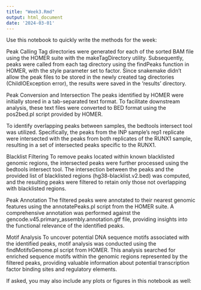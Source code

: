 ```yaml
---
title: "Week3.Rmd"
output: html_document
date: '2024-03-01'
---
```


Use this notebook to quickly write the methods for the week:

Peak Calling
Tag directories were generated for each of the sorted BAM file using the HOMER suite with the makeTagDirectory utility. 
Subsequently, peaks were called from each tag directory using the findPeaks function in HOMER, with the style parameter set to factor.
Since snakemake didn't allow the peak files to be stored in the newly created tag directories (ChildIOException error), the results were saved in the 'results' directory.

Peak Conversion and Intersection
The peaks identified by HOMER were initially stored in a tab-separated text format. 
To facilitate downstream analysis, these text files were converted to BED format using the pos2bed.pl script provided by HOMER.

To identify overlapping peaks between samples, the bedtools intersect tool was utilized. 
Specifically, the peaks from the INP sample's rep1 replicate were intersected with the peaks from both replicates of the RUNX1 sample, resulting in a set of intersected peaks specific to the RUNX1.

Blacklist Filtering
To remove peaks located within known blacklisted genomic regions, the intersected peaks were further processed using the bedtools intersect tool. 
The intersection between the peaks and the provided list of blacklisted regions (hg38-blacklist.v2.bed) was computed, and the resulting peaks were filtered to retain only those not overlapping with blacklisted regions.

Peak Annotation
The filtered peaks were annotated to their nearest genomic features using the annotatePeaks.pl script from the HOMER suite. 
A comprehensive annotation was performed against the gencode.v45.primary_assembly.annotation.gtf file, providing insights into the functional relevance of the identified peaks.

Motif Analysis
To uncover potential DNA sequence motifs associated with the identified peaks, motif analysis was conducted using the findMotifsGenome.pl script from HOMER. 
This analysis searched for enriched sequence motifs within the genomic regions represented by the filtered peaks, providing valuable information about potential transcription factor binding sites and regulatory elements.





If asked, you may also include any plots or figures in this notebook as well:

